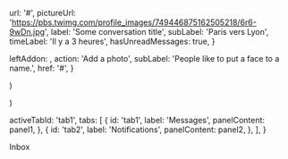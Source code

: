 

<Meta title="Pages/Messaging/Inbox" />

  url: '#',
  pictureUrl: 'https://pbs.twimg.com/profile_images/749446875162505218/6r6-9wDn.jpg',
  label: 'Some conversation title',
  subLabel: 'Paris vers Lyon',
  timeLabel: 'Il y a 3 heures',
  hasUnreadMessages: true,
}

  leftAddon: <ClockIcon />,
  action: 'Add a photo',
  subLabel: 'People like to put a face to a name.',
  href: '#',
}

  <BaseSection noHorizontalSpacing>
    <ul>
      <MessagingSummaryItem {...messagingSummaryItemConfig} />
      <MessagingSummaryItem {...messagingSummaryItemConfig} />
      <MessagingSummaryItem {...messagingSummaryItemConfig} />
      <MessagingSummaryItem {...messagingSummaryItemConfig} />
      <MessagingSummaryItem {...messagingSummaryItemConfig} />
      <MessagingSummaryItem {...messagingSummaryItemConfig} />
    </ul>
  </BaseSection>
)

  <ul>
    <ItemAction {...notificationConfig} />
    <ItemAction {...notificationConfig} />
    <ItemAction {...notificationConfig} />
    <ItemAction {...notificationConfig} />
    <ItemAction {...notificationConfig} />
    <ItemAction {...notificationConfig} />
    <ItemAction {...notificationConfig} />
  </ul>
)

  activeTabId: 'tab1',
  tabs: [
    {
      id: 'tab1',
      label: 'Messages',
      panelContent: panel1,
    },
    {
      id: 'tab2',
      label: 'Notifications',
      panelContent: panel2,
    },
  ],
}

<Canvas>
  <Story name="Inbox">
    <React.Fragment>
      <LayoutNormalizer useLegacyNormalization={false} />
      <BaseSection>
        <TheVoice>Inbox</TheVoice>
      </BaseSection>
      <TabsSection tabsProps={defaultTabsConfig} />
    </React.Fragment>
  </Story>
</Canvas>
